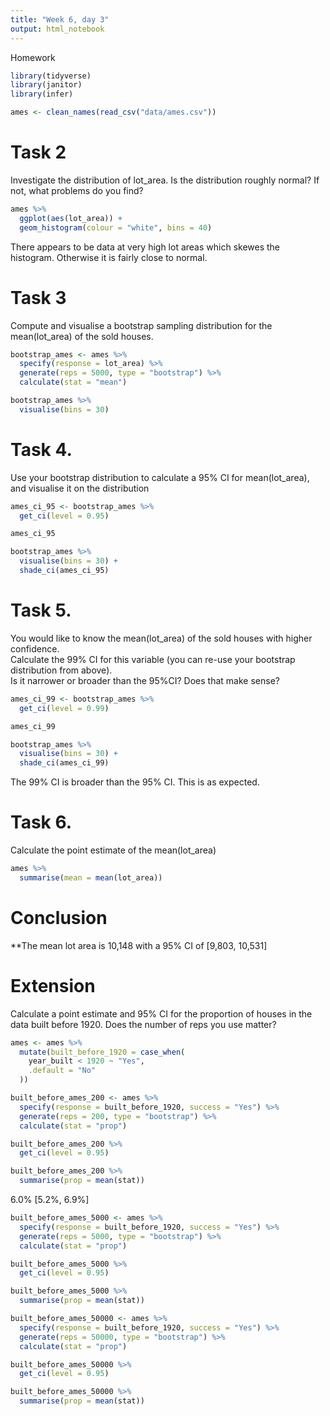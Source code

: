 ```yaml
---
title: "Week 6, day 3"
output: html_notebook
---
```


Homework
```r
library(tidyverse)
library(janitor)
library(infer)

ames <- clean_names(read_csv("data/ames.csv"))
```
# Task 2
Investigate the distribution of lot_area. Is the distribution roughly normal? If not, what problems do you find?
```r
ames %>% 
  ggplot(aes(lot_area)) +
  geom_histogram(colour = "white", bins = 40)
```
There appears to be data at very high lot areas which skewes the histogram. 
Otherwise it is fairly close to normal.

# Task 3
Compute and visualise a bootstrap sampling distribution for the mean(lot_area) of the sold houses.
```r
bootstrap_ames <- ames %>% 
  specify(response = lot_area) %>% 
  generate(reps = 5000, type = "bootstrap") %>% 
  calculate(stat = "mean")
```

```r
bootstrap_ames %>% 
  visualise(bins = 30)
```
# Task 4.
Use your bootstrap distribution to calculate a 95% CI for mean(lot_area), and visualise it on the distribution
 
```r
ames_ci_95 <- bootstrap_ames %>% 
  get_ci(level = 0.95)

ames_ci_95
```

```r
bootstrap_ames %>% 
  visualise(bins = 30) +
  shade_ci(ames_ci_95)
```
# Task 5.
You would like to know the mean(lot_area) of the sold houses with higher confidence.  
Calculate the 99% CI for this variable (you can re-use your bootstrap distribution from above).   
Is it narrower or broader than the 95%CI? Does that make sense?

```r
ames_ci_99 <- bootstrap_ames %>% 
  get_ci(level = 0.99)

ames_ci_99
```

```r
bootstrap_ames %>% 
  visualise(bins = 30) +
  shade_ci(ames_ci_99)
```
The 99% CI is broader than the 95% CI. This is as expected.

# Task 6.
Calculate the point estimate of the mean(lot_area)
```r
ames %>% 
  summarise(mean = mean(lot_area))
```
# Conclusion
**The mean lot area is 10,148 with a 95% CI of [9,803,	10,531]

# Extension
Calculate a point estimate and 95% CI for the proportion of houses in the data built before 1920. Does the number of reps you use matter? 
```r
ames <- ames %>% 
  mutate(built_before_1920 = case_when(
    year_built < 1920 ~ "Yes",
    .default = "No"
  ))

built_before_ames_200 <- ames %>% 
  specify(response = built_before_1920, success = "Yes") %>% 
  generate(reps = 200, type = "bootstrap") %>% 
  calculate(stat = "prop")
```

```r
built_before_ames_200 %>% 
  get_ci(level = 0.95)

built_before_ames_200 %>% 
  summarise(prop = mean(stat))
```
6.0% [5.2%, 6.9%]

```r
built_before_ames_5000 <- ames %>% 
  specify(response = built_before_1920, success = "Yes") %>% 
  generate(reps = 5000, type = "bootstrap") %>% 
  calculate(stat = "prop")
```

```r
built_before_ames_5000 %>% 
  get_ci(level = 0.95)

built_before_ames_5000 %>% 
  summarise(prop = mean(stat))
```
```r
built_before_ames_50000 <- ames %>% 
  specify(response = built_before_1920, success = "Yes") %>% 
  generate(reps = 50000, type = "bootstrap") %>% 
  calculate(stat = "prop")
```

```r
built_before_ames_50000 %>% 
  get_ci(level = 0.95)

built_before_ames_50000 %>% 
  summarise(prop = mean(stat))
```



